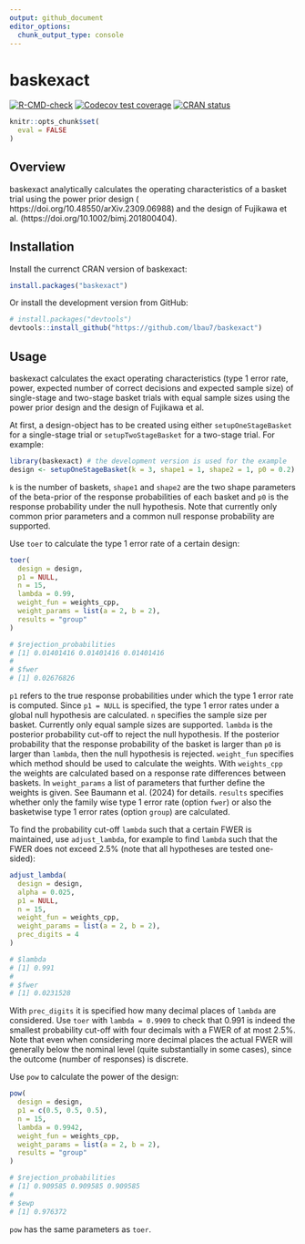 ```yaml
---
output: github_document
editor_options: 
  chunk_output_type: console
---
```


<!-- README.md is generated from README.Rmd. -->

# baskexact

<!-- badges: start -->
[![R-CMD-check](https://github.com/lbau7/baskexact/actions/workflows/R-CMD-check.yaml/badge.svg)](https://github.com/lbau7/baskexact/actions/workflows/R-CMD-check.yaml)
[![Codecov test coverage](https://codecov.io/gh/lbau7/baskexact/branch/main/graph/badge.svg)](https://app.codecov.io/gh/lbau7/baskexact?branch=main)
[![CRAN status](https://www.r-pkg.org/badges/version/baskexact)](https://CRAN.R-project.org/package=baskexact)
<!-- badges: end -->

```r
knitr::opts_chunk$set(
  eval = FALSE
)
```

## Overview

baskexact analytically calculates the operating characteristics of a basket trial using the power prior design ( 	
https://doi.org/10.48550/arXiv.2309.06988) and the design of Fujikawa et al. (https://doi.org/10.1002/bimj.201800404).

## Installation

Install the currenct CRAN version of baskexact:

```r
install.packages("baskexact")
```

Or install the development version from GitHub:

```r
# install.packages("devtools")
devtools::install_github("https://github.com/lbau7/baskexact")
```

## Usage

baskexact calculates the exact operating characteristics (type 1 error rate, power, expected number of correct decisions and expected sample size) of single-stage and two-stage basket trials with equal sample sizes using the power prior design and the design of Fujikawa et al. 

At first, a design-object has to be created using either `setupOneStageBasket` for a single-stage trial or `setupTwoStageBasket` for a two-stage trial. For example:

```r
library(baskexact) # the development version is used for the example
design <- setupOneStageBasket(k = 3, shape1 = 1, shape2 = 1, p0 = 0.2)
```

`k` is the number of baskets, `shape1` and `shape2` are the two shape parameters of the beta-prior of the response probabilities of each basket and `p0` is the response probability under the null hypothesis. Note that currently only common prior parameters and a common null response probability are supported.

Use `toer` to calculate the type 1 error rate of a certain design:

```r
toer(
  design = design,
  p1 = NULL,
  n = 15,
  lambda = 0.99,
  weight_fun = weights_cpp,
  weight_params = list(a = 2, b = 2),
  results = "group"
)

# $rejection_probabilities
# [1] 0.01401416 0.01401416 0.01401416
# 
# $fwer
# [1] 0.02676826
```

`p1` refers to the true response probabilities under which the type 1 error rate is computed. Since `p1 = NULL` is specified, the type 1 error rates under a global null hypothesis are calculated. `n` specifies the sample size per basket. Currently only equal sample sizes are supported. `lambda` is the posterior probability cut-off to reject the null hypothesis. If the posterior probability that the response probability of the basket is larger than `p0` is larger than `lambda`, then the null hypothesis is rejected. `weight_fun` specifies which method should be used to calculate the weights. With `weights_cpp` the weights are calculated based on a response rate differences between baskets. In `weight_params` a list of parameters that further define the weights is given. See Baumann et al. (2024) for details. `results` specifies whether only the family wise type 1 error rate (option `fwer`) or also the basketwise type 1 error rates (option `group`) are calculated.

To find the probability cut-off `lambda` such that a certain FWER is maintained,  use `adjust_lambda`, for example to find `lambda` such that the FWER does not exceed 2.5% (note that all hypotheses are tested one-sided):

```r
adjust_lambda(
  design = design,
  alpha = 0.025,
  p1 = NULL,
  n = 15,
  weight_fun = weights_cpp,
  weight_params = list(a = 2, b = 2),
  prec_digits = 4
)

# $lambda
# [1] 0.991
# 
# $fwer
# [1] 0.0231528
```

With `prec_digits` it is specified how many decimal places of `lambda` are considered. Use `toer` with `lambda = 0.9909` to check that 0.991 is indeed the smallest probability cut-off with four decimals with a FWER of at most 2.5%. Note that even when considering more decimal places the actual FWER will generally below the nominal level (quite substantially in some cases), since the outcome (number of responses) is discrete.

Use `pow` to calculate the power of the design:

```r
pow(
  design = design,
  p1 = c(0.5, 0.5, 0.5),
  n = 15,
  lambda = 0.9942,
  weight_fun = weights_cpp,
  weight_params = list(a = 2, b = 2),
  results = "group"
)

# $rejection_probabilities
# [1] 0.909585 0.909585 0.909585
# 
# $ewp
# [1] 0.976372
```

`pow` has the same parameters as `toer`.

